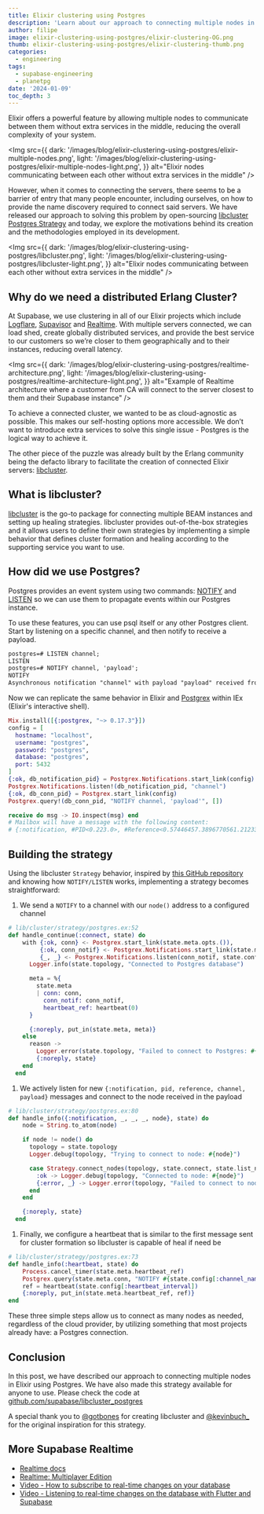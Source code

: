 ```yaml
---
title: Elixir clustering using Postgres
description: 'Learn about our approach to connecting multiple nodes in Elixir using Postgres'
author: filipe
image: elixir-clustering-using-postgres/elixir-clustering-OG.png
thumb: elixir-clustering-using-postgres/elixir-clustering-thumb.png
categories:
  - engineering
tags:
  - supabase-engineering
  - planetpg
date: '2024-01-09'
toc_depth: 3
---
```


Elixir offers a powerful feature by allowing multiple nodes to communicate between them without extra services in the middle, reducing the overall complexity of your system.

<Img
  src={{
    dark: '/images/blog/elixir-clustering-using-postgres/elixir-multiple-nodes.png',
    light: '/images/blog/elixir-clustering-using-postgres/elixir-multiple-nodes-light.png',
  }}
  alt="Elixir nodes communicating between each other without extra services in the middle"
/>

However, when it comes to connecting the servers, there seems to be a barrier of entry that many people encounter, including ourselves, on how to provide the name discovery required to connect said servers. We have released our approach to solving this problem by open-sourcing [libcluster Postgres Strategy](https://github.com/supabase/libcluster_postgres) and today, we explore the motivations behind its creation and the methodologies employed in its development.

<Img
  src={{
    dark: '/images/blog/elixir-clustering-using-postgres/libcluster.png',
    light: '/images/blog/elixir-clustering-using-postgres/libcluster-light.png',
  }}
  alt="Elixir nodes communicating between each other without extra services in the middle"
/>

## Why do we need a distributed Erlang Cluster?

At Supabase, we use clustering in all of our Elixir projects which include [Logflare](https://supabase.com/docs/guides/database/extensions/wrappers/logflare), [Supavisor](https://supabase.com/blog/supavisor-postgres-connection-pooler) and [Realtime](https://supabase.com/docs/guides/realtime). With multiple servers connected, we can load shed, create globally distributed services, and provide the best service to our customers so we’re closer to them geographically and to their instances, reducing overall latency.

<Img
  src={{
    dark: '/images/blog/elixir-clustering-using-postgres/realtime-architecture.png',
    light: '/images/blog/elixir-clustering-using-postgres/realtime-architecture-light.png',
  }}
  alt="Example of Realtime architecture where a customer from CA will connect to the server closest to them and their Supabase instance"
/>

To achieve a connected cluster, we wanted to be as cloud-agnostic as possible. This makes our self-hosting options more accessible. We don’t want to introduce extra services to solve this single issue - Postgres is the logical way to achieve it.

The other piece of the puzzle was already built by the Erlang community being the defacto library to facilitate the creation of connected Elixir servers: [libcluster](https://github.com/bitwalker/libcluster).

## What is libcluster?

[libcluster](https://github.com/bitwalker/libcluster) is the go-to package for connecting multiple BEAM instances and setting up healing strategies. libcluster provides out-of-the-box strategies and it allows users to define their own strategies by implementing a simple behavior that defines cluster formation and healing according to the supporting service you want to use.

## How did we use Postgres?

Postgres provides an event system using two commands: [NOTIFY](https://www.postgresql.org/docs/current/sql-notify.html) and [LISTEN](https://www.postgresql.org/docs/current/sql-listen.html) so we can use them to propagate events within our Postgres instance.

To use these features, you can use psql itself or any other Postgres client. Start by listening on a specific channel, and then notify to receive a payload.

```markdown
postgres=# LISTEN channel;
LISTEN
postgres=# NOTIFY channel, 'payload';
NOTIFY
Asynchronous notification "channel" with payload "payload" received from server process with PID 326.
```

Now we can replicate the same behavior in Elixir and [Postgrex](https://hex.pm/packages/postgrex) within IEx (Elixir's interactive shell).

```elixir
Mix.install([{:postgrex, "~> 0.17.3"}])
config = [
  hostname: "localhost",
  username: "postgres",
  password: "postgres",
  database: "postgres",
  port: 5432
]
{:ok, db_notification_pid} = Postgrex.Notifications.start_link(config)
Postgrex.Notifications.listen!(db_notification_pid, "channel")
{:ok, db_conn_pid} = Postgrex.start_link(config)
Postgrex.query!(db_conn_pid, "NOTIFY channel, 'payload'", [])

receive do msg -> IO.inspect(msg) end
# Mailbox will have a message with the following content:
# {:notification, #PID<0.223.0>, #Reference<0.57446457.3896770561.212335>, "channel", "test"}
```

## Building the strategy

Using the libcluster `Strategy` behavior, inspired by [this GitHub repository](https://github.com/kevbuchanan/libcluster_postgres) and knowing how `NOTIFY/LISTEN` works, implementing a strategy becomes straightforward:

1. We send a `NOTIFY` to a channel with our `node()` address to a configured channel

```elixir
# lib/cluster/strategy/postgres.ex:52
def handle_continue(:connect, state) do
    with {:ok, conn} <- Postgrex.start_link(state.meta.opts.()),
         {:ok, conn_notif} <- Postgrex.Notifications.start_link(state.meta.opts.()),
         {_, _} <- Postgrex.Notifications.listen(conn_notif, state.config[:channel_name]) do
      Logger.info(state.topology, "Connected to Postgres database")

      meta = %{
        state.meta
        | conn: conn,
          conn_notif: conn_notif,
          heartbeat_ref: heartbeat(0)
      }

      {:noreply, put_in(state.meta, meta)}
    else
      reason ->
        Logger.error(state.topology, "Failed to connect to Postgres: #{inspect(reason)}")
        {:noreply, state}
    end
  end
```

1. We actively listen for new `{:notification, pid, reference, channel, payload}` messages and connect to the node received in the payload

```elixir
# lib/cluster/strategy/postgres.ex:80
def handle_info({:notification, _, _, _, node}, state) do
    node = String.to_atom(node)

    if node != node() do
      topology = state.topology
      Logger.debug(topology, "Trying to connect to node: #{node}")

      case Strategy.connect_nodes(topology, state.connect, state.list_nodes, [node]) do
        :ok -> Logger.debug(topology, "Connected to node: #{node}")
        {:error, _} -> Logger.error(topology, "Failed to connect to node: #{node}")
      end
    end

    {:noreply, state}
  end
```

1. Finally, we configure a heartbeat that is similar to the first message sent for cluster formation so libcluster is capable of heal if need be

```elixir
# lib/cluster/strategy/postgres.ex:73
def handle_info(:heartbeat, state) do
    Process.cancel_timer(state.meta.heartbeat_ref)
    Postgrex.query(state.meta.conn, "NOTIFY #{state.config[:channel_name]}, '#{node()}'", [])
    ref = heartbeat(state.config[:heartbeat_interval])
    {:noreply, put_in(state.meta.heartbeat_ref, ref)}
end
```

These three simple steps allow us to connect as many nodes as needed, regardless of the cloud provider, by utilizing something that most projects already have: a Postgres connection.

## Conclusion

In this post, we have described our approach to connecting multiple nodes in Elixir using Postgres. We have also made this strategy available for anyone to use. Please check the code at [github.com/supabase/libcluster_postgres](https://github.com/supabase/libcluster_postgres)

A special thank you to [@gotbones](https://twitter.com/gotbones) for creating libcluster and [@kevinbuch\_](https://twitter.com/kevinbuch_) for the original inspiration for this strategy.

## More Supabase Realtime

- [Realtime docs](https://supabase.com/docs/guides/realtime)
- [Realtime: Multiplayer Edition](https://supabase.com/blog/supabase-realtime-multiplayer-general-availability)
- [Video - How to subscribe to real-time changes on your database](https://www.youtube.com/watch?v=2rUjcmgZDwQ)
- [Video - Listening to real-time changes on the database with Flutter and Supabase](https://www.youtube.com/watch?v=gboTC2lcgzw)
